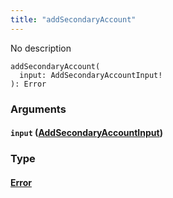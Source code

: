 ```yaml
---
title: "addSecondaryAccount"
---
```


No description

```
addSecondaryAccount(
  input: AddSecondaryAccountInput!
): Error

```

### Arguments[](#arguments "Direct link to heading")

#### `input` ([AddSecondaryAccountInput](/developer/graphql-api/references/inputs/add-secondary-account-input))[](#input-addsecondaryaccountinput "Direct link to heading")

### Type[](#type "Direct link to heading")

#### [Error](/developer/graphql-api/references/objects/error)[](#error "Direct link to heading")